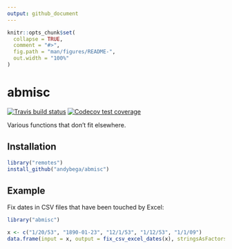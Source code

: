 ```yaml
---
output: github_document
---
```


<!-- README.md is generated from README.Rmd. Please edit that file -->

```r
knitr::opts_chunk$set(
  collapse = TRUE,
  comment = "#>",
  fig.path = "man/figures/README-",
  out.width = "100%"
)
```
# abmisc

<!-- badges: start -->
[![Travis build status](https://travis-ci.org/andybega/abmisc.svg?branch=master)](https://travis-ci.org/andybega/abmisc)
[![Codecov test coverage](https://codecov.io/gh/andybega/abmisc/branch/master/graph/badge.svg)](https://codecov.io/gh/andybega/abmisc?branch=master)
<!-- badges: end -->

Various functions that don't fit elsewhere. 

## Installation

``` r
library("remotes")
install_github("andybega/abmisc")
```

## Example

Fix dates in CSV files that have been touched by Excel:

```r
library("abmisc")

x <- c("1/20/53", "1890-01-23", "12/1/53", "1/12/53", "1/1/09")
data.frame(input = x, output = fix_csv_excel_dates(x), stringsAsFactors = FALSE)
```

